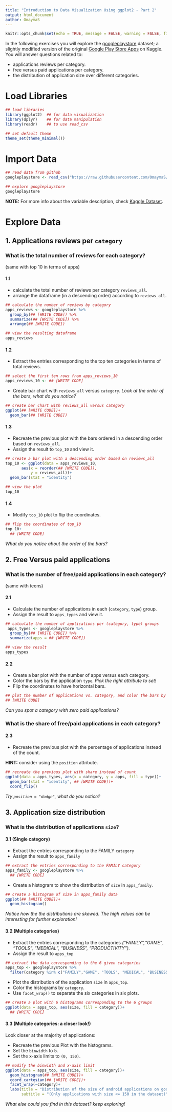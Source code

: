 ```yaml
---
title: "Introduction to Data Visualization Using ggplot2 - Part 2"
output: html_document
author: OmaymaS
---
```


```r
knitr::opts_chunk$set(echo = TRUE, message = FALSE, warning = FALSE, fig.width = 10)
```

In the following exercises you will explore the [googleplaystore](https://raw.githubusercontent.com/OmaymaS/datafest_tidyverse_workshop/master/data/googleplaystore.csv) dataset; a slightly modified version of the original [Google Play Store Apps](https://www.kaggle.com/lava18/google-play-store-apps#googleplaystore.csv) on Kaggle.  You will answer questions related to:

- applications reviews per category.
- free versus paid applications per category.
- the distribution of application size over different categories.

# Load Libraries 

```r
## load libraries 
library(ggplot2)  ## for data visualization
library(dplyr)    ## for data manipulation
library(readr)    ## to use read_csv

## set default theme
theme_set(theme_minimal())
```

# Import Data

```r
## read data from github
googleplaystore <- read_csv("https://raw.githubusercontent.com/OmaymaS/datafest_tidyverse_workshop/master/data/googleplaystore.csv")
```

```r
## explore googleplaystore
googleplaystore
```

**NOTE:** For more info about the variable description, check [Kaggle Dataset](https://www.kaggle.com/lava18/google-play-store-apps).


# Explore Data

## 1. Applications reviews per `category`

### What is the total number of reviews for each category?
(same with top 10 in terms of apps)

#### 1.1

- calculate the total number of reviews per category `reviews_all`.
- arrange the dataframe (in a descending order) according to `reviews_all`.

```r
## calculate the number of reviews by category
apps_reviews <- googleplaystore %>% 
  group_by(## [WRITE CODE]) %>% 
  summarize(## [WRITE CODE]) %>% 
  arrange(## [WRITE CODE])

## view the resulting dataframe
apps_reviews
```

#### 1.2

- Extract the entries corresponding to the top ten categories in terms of total reviews.

```r
## select the first ten rows from apps_reviews_10
apps_reviews_10 <- ## [WRITE CODE]
```

- Create bar chart with `reviews_all` versus `category`. *Look at the order of the bars, what do you notice?*

```r
## create bar chart with reviews_all versus category
ggplot(## [WRITE CODE])+
  geom_bar(## [WRITE CODE])
```

#### 1.3

- Recreate the previous plot with the bars ordered in a descending order based on `reviews_all`.
- Assign the result to `top_10` and view it.

```r
## create a bar plot with a descending order based on reviews_all
top_10 <- ggplot(data = apps_reviews_10,
       aes(x = reorder(## [WRITE CODE]),
           y = reviews_all))+
  geom_bar(stat = "identity")

## view the plot
top_10
```

#### 1.4

- Modify `top_10` plot to flip the coordinates. 

```r
## flip the coordinates of top_10
top_10+
  ## [WRITE CODE]
```

*What do you notice about the order of the bars?*

## 2. Free Versus paid applications

### What is the number of free/paid applications in each category?

(same with teens)

#### 2.1

- Calculate the number of applications in each (`category`, `type`) group.
- Assign the result to `apps_types` and view it.

```r
## calculate the number of applications per (category, type) groups
 apps_types <- googleplaystore %>% 
  group_by(## [WRITE CODE]) %>% 
  summarize(apps = ## [WRITE CODE])

## view the result
apps_types
```

#### 2.2

- Create a bar plot with the number of apps versus each category.
- Color the bars by the application `type`. *Pick the right attribute to set!*
- Flip the coordinates to have horizontal bars.

```r
## plot the number of applications vs. category, and color the bars by type
## [WRITE CODE]
```

*Can you spot a category with zero paid applications?*

### What is the share of free/paid applications in each category?

#### 2.3

- Recreate the previous plot with the percentage of applications instead of the count.

**HINT:** consider using the `position` attribute.

```r
## recreate the previous plot with share instead of count
ggplot(data = apps_types, aes(x = category, y = apps, fill = type))+
  geom_bar(stat = "identity", ## [WRITE CODE])+
  coord_flip()
```

*Try `position = "dodge"`, what do you notice?*

## 3. Application size distribution

### What is the distribution of applications `size`?

#### 3.1 (Single category)

- Extract the entries corresponding to the FAMILY `category`
- Assign the result to `apps_family`

```r
## extract the entries corresponding to the FAMILY category
apps_family <- googleplaystore %>% 
  ## [WRITE CODE]
```

- Create a histogram to show the distribution of `size` in `apps_family`.

```r
## create a histogram of size in apps_family data
ggplot(## [WRITE CODE])+
  geom_histogram()
```

*Notice how the the distributions are skewed. The high values can be interesting for further exploration!*

#### 3.2 (Multiple categories)

- Extract the entries corresponding to the categories *("FAMILY","GAME", "TOOLS", "MEDICAL", "BUSINESS", "PRODUCTIVITY")*.
- Assign the result to `apps_top`

```r
## extract the data corresponding to the 6 given categories
apps_top <- googleplaystore %>% 
  filter(category %in% c("FAMILY","GAME", "TOOLS", "MEDICAL", "BUSINESS", "PRODUCTIVITY"))
```

- Plot the distribution of the application `size` in `apps_top`.
- Color the histograms by `category`.
- Use `facet_wrap()` to separate the six categories in six plots.

```r
## create a plot with 6 histograms corresponding to the 6 groups
ggplot(data = apps_top, aes(size, fill = category))+
  ## [WRITE CODE]
```

#### 3.3 (Multiple categories: a closer look!)

Look closer at the majority of applications:

- Recreate the previous Plot with the histograms.
- Set the `binwidth` to 5. 
- Set the x-axis limits to `(0, 150)`. 

```r
## modify the binwidth and x-axis limit
ggplot(data = apps_top, aes(size, fill = category))+
  geom_histogram(## [WRITE CODE])+
  coord_cartesian(## [WRITE CODE])+
  facet_wrap(~category)+
  labs(title = "Distribution of the size of android applications on googleplay",
       subtitle = "(Only applications with size <= 150 in the dataset)")
```

*What else could you find in this dataset? keep exploring!*